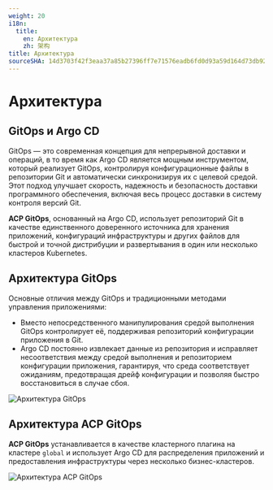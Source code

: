 ```yaml
---
weight: 20
i18n:
  title:
    en: Архитектура
    zh: 架构
title: Архитектура
sourceSHA: 14d3703f42f3eaa37a85b27396ff7e71576eadb6fd0d93a59d164d73db92aed0
---
```


# Архитектура

## GitOps и Argo CD

GitOps — это современная концепция для непрерывной доставки и операций, в то время как Argo CD является мощным инструментом, который реализует GitOps, контролируя конфигурационные файлы в репозитории Git и автоматически синхронизируя их с целевой средой. Этот подход улучшает скорость, надежность и безопасность доставки программного обеспечения, включая весь процесс доставки в систему контроля версий Git.

**ACP GitOps**, основанный на Argo CD, использует репозиторий Git в качестве единственного доверенного источника для хранения приложений, конфигураций инфраструктуры и других файлов для быстрой и точной дистрибуции и развертывания в один или несколько кластеров Kubernetes.

## Архитектура GitOps

Основные отличия между GitOps и традиционными методами управления приложениями:

- Вместо непосредственного манипулирования средой выполнения GitOps контролирует её, поддерживая репозиторий конфигурации приложения в Git.
- Argo CD постоянно извлекает данные из репозитория и исправляет несоответствия между средой выполнения и репозиторием конфигурации приложения, гарантируя, что среда соответствует ожиданиям, предотвращая дрейф конфигурации и позволяя быстро восстановиться в случае сбоя.

![Архитектура GitOps](../../en/gitops/assets/architecture_gitops.jpg "Архитектура GitOps")

## Архитектура ACP GitOps

**ACP GitOps** устанавливается в качестве кластерного плагина на кластере `global` и использует Argo CD для распределения приложений и предоставления инфраструктуры через несколько бизнес-кластеров.

![Архитектура ACP GitOps](../../en/gitops/assets/architecture_alauda_gitops.png "Архитектура ACP GitOps")
